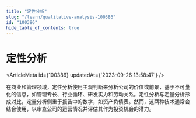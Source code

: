 ```yaml
---
title: "定性分析"
slug: "/learn/qualitative-analysis-100386"
id: "100386"
hide_table_of_contents: true
---
```



# 定性分析

<ArticleMeta id={100386} updatedAt={'2023-09-26 13:58:47'} />
<div className='border-solid border-b border-t-0 my-4 border-[var(--ifm-color-gray-300)]' />

在商业和管理领域，定性分析使用主观判断来分析公司的价值或前景，基于不可量化的信息，如管理专长、行业循环、研发实力和劳动关系。定性分析与定量分析形成对比，定量分析侧重于报告中的数字，如资产负债表。然而，这两种技术通常会结合使用，以审查公司的运营情况并评估其作为投资机会的潜力。
